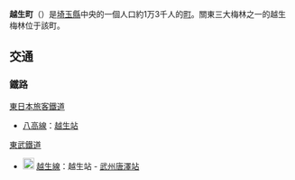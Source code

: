 {{日本町村|
自治體名=越生|
町村=町|
圖像=[[File:Ogose_bairin2.JPG|240px]]|
圖像說明=[[越生梅林|越生梅林]]|
町村章=|
日文原名=越生町|
平假名=おごせまち|
羅馬字拼音=Ogose-machi|
都道府縣=埼玉縣|
支廳=|
郡=入間郡|
編號=11327-1|
面積=40.44|
邊界未定=|
人口=|
統計時間= |
自治體=[[飯能市|飯能市]]、[[毛呂山町|毛呂山町]]、[[都幾川町|都幾川町]]、[[鳩山町|鳩山町]]|
樹=|
花= |
鳥=|
其他象徵物=|
其他象徵=|
郵遞區號=350-0494|
所在地=入間郡越生町大字越生900-2|
電話號碼=49-292-3121|
外部連結=http://www.town.ogose.saitama.jp/|
經度=|
緯度=|
地圖=|
註記=
}}
'''越生町'''（{{jpn|j=越生町|hg=おごせまち|rm=Ogose machi|f=y}}）是[[埼玉縣|埼玉縣]]中央的一個人口約1万3千人的[[町|町]]。關東三大梅林之一的越生梅林位于該町。
== 交通 ==
=== 鐵路 ===
; [[東日本旅客鐵道|東日本旅客鐵道]]
* [[八高線|八高線]]：[[越生站|越生站]]
; [[東武鐵道|東武鐵道]]
* [[File:Tobu_Tojo_Line_(TJ)_symbol.svg|20px]] [[越生線|越生線]]：越生站 - [[武州唐澤站|武州唐澤站]]

{{埼玉縣}}
{{Authority control}}